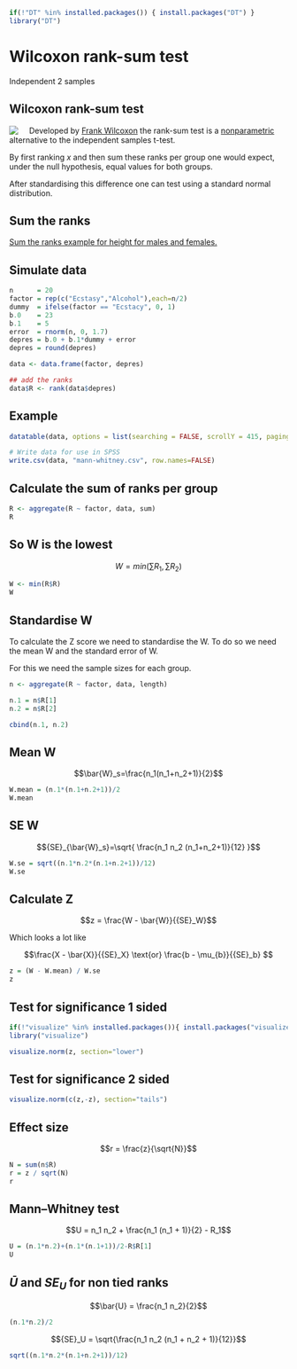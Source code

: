 ```r
if(!"DT" %in% installed.packages()) { install.packages("DT") }
library("DT")
```

# Wilcoxon rank-sum test

Independent 2 samples

## Wilcoxon rank-sum test {.section}

<img src="http://upload.wikimedia.org/wikipedia/en/9/9a/FrankWilcoxon.png" style="float: left; margin: 0 20px 0 0;">
  
Developed by [Frank Wilcoxon](http://en.wikipedia.org/wiki/Frank_Wilcoxon) the rank-sum test is a [nonparametric](http://en.wikipedia.org/wiki/Nonparametric_statistics) alternative to the independent samples t-test.

By first ranking $x$ and then sum these ranks per group one would expect, under the null hypothesis, equal values for both groups.

After standardising this difference one can test using a standard normal distribution.

## Sum the ranks

[Sum the ranks example for height for males and females.](https://webcolleges.uva.nl/Mediasite/Play/b40cac063f17441ea073977924ff07eb1d?playFrom=1435000)

## Simulate data

```r
n      = 20
factor = rep(c("Ecstasy","Alcohol"),each=n/2)
dummy  = ifelse(factor == "Ecstacy", 0, 1)
b.0    = 23
b.1    = 5
error  = rnorm(n, 0, 1.7)
depres = b.0 + b.1*dummy + error
depres = round(depres)

data <- data.frame(factor, depres)

## add the ranks
data$R <- rank(data$depres)
```

## Example

```r
datatable(data, options = list(searching = FALSE, scrollY = 415, paging = F, info = F))

# Write data for use in SPSS
write.csv(data, "mann-whitney.csv", row.names=FALSE)
```

## Calculate the sum of ranks per group {.subsection}

```r
R <- aggregate(R ~ factor, data, sum)
R
```

## So W is the lowest

$$W=min\left(\sum{R_1},\sum{R_2}\right)$$
  
```r
W <- min(R$R)
W
```

## Standardise W

To calculate the Z score we need to standardise the W. To do so we need the mean W and the standard error of W.

For this we need the sample sizes for each group.

```r
n <- aggregate(R ~ factor, data, length)

n.1 = n$R[1]
n.2 = n$R[2]

cbind(n.1, n.2)
```

## Mean W

$$\bar{W}_s=\frac{n_1(n_1+n_2+1)}{2}$$
  
```r
W.mean = (n.1*(n.1+n.2+1))/2
W.mean
```

## SE W

$${SE}_{\bar{W}_s}=\sqrt{ \frac{n_1 n_2 (n_1+n_2+1)}{12} }$$
  
```r
W.se = sqrt((n.1*n.2*(n.1+n.2+1))/12)
W.se
```

## Calculate Z {.subsection}

$$z = \frac{W - \bar{W}}{{SE}_W}$$
  
  Which looks a lot like

$$\frac{X - \bar{X}}{{SE}_X} \text{or} \frac{b - \mu_{b}}{{SE}_b} $$
  
```r
z = (W - W.mean) / W.se
z
```

## Test for significance 1 sided

```r
if(!"visualize" %in% installed.packages()){ install.packages("visualize") }
library("visualize")

visualize.norm(z, section="lower")
```

## Test for significance 2 sided

```r
visualize.norm(c(z,-z), section="tails")
```

## Effect size

$$r = \frac{z}{\sqrt{N}}$$
  
```r
N = sum(n$R)
r = z / sqrt(N)
r
```

## Mann–Whitney test {.section}

$$U = n_1 n_2 + \frac{n_1 (n_1 + 1)}{2} - R_1$$
  
```r
U = (n.1*n.2)+(n.1*(n.1+1))/2-R$R[1]
U
```

## $\bar{U}$ and ${SE}_U$ for non tied ranks {.subsection}

$$\bar{U} = \frac{n_1 n_2}{2}$$
  
```r
(n.1*n.2)/2
```

$${SE}_U = \sqrt{\frac{n_1 n_2 (n_1 + n_2 + 1)}{12}}$$
  
```r
sqrt((n.1*n.2*(n.1+n.2+1))/12)
```
